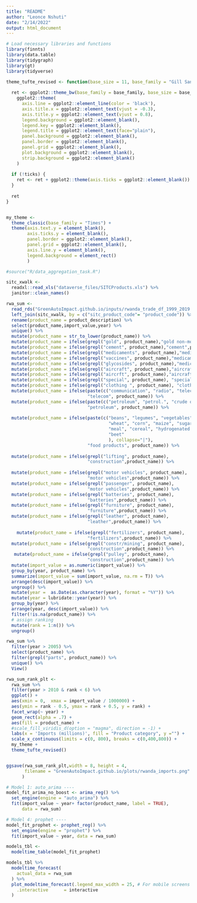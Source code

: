 ```yaml
---
title: "README"
author: "Leonce Nshuti"
date: "2/14/2022"
output: html_document
---
```


```r
# Load necessary libraries and functions
library(finnts)
library(data.table)
library(tidygraph)
library(gt)
library(tidyverse)
```

```r
theme_tufte_revised <- function(base_size = 11, base_family = "Gill Sans", ticks = TRUE) {
  
  ret <- ggplot2::theme_bw(base_family = base_family, base_size = base_size) +
    ggplot2::theme(
      axis.line = ggplot2::element_line(color = 'black'),
      axis.title.x = ggplot2::element_text(vjust = -0.3),
      axis.title.y = ggplot2::element_text(vjust = 0.8),
      legend.background = ggplot2::element_blank(),
      legend.key = ggplot2::element_blank(),
      legend.title = ggplot2::element_text(face="plain"),
      panel.background = ggplot2::element_blank(),
      panel.border = ggplot2::element_blank(),
      panel.grid = ggplot2::element_blank(),
      plot.background = ggplot2::element_blank(),
      strip.background = ggplot2::element_blank()
    )
  
  if (!ticks) {
    ret <- ret + ggplot2::theme(axis.ticks = ggplot2::element_blank())
  }
  
  ret
}


my_theme <- 
  theme_classic(base_family = "Times") +
  theme(axis.text.y = element_blank(),
        axis.ticks.y = element_blank(),
        panel.border = ggplot2::element_blank(),
        panel.grid = ggplot2::element_blank(),
        axis.line.y = element_blank(), 
        legend.background = element_rect()
        ) 
```


```r
#source("R/data_aggregation_task.R")
```

```r
sitc_xwalk <-
  readxl::read_xls("dataverse_files/SITCProducts.xls") %>%
  janitor::clean_names()
```


```r
rwa_sum <-
  read_rds("GreenAutoImpact.github.io/inputs/rwanda_trade_df_1999_2019.rds") %>%
  left_join(sitc_xwalk, by = c("sitc_product_code"= "product_code")) %>%
  rename(product_name = product_description) %>%
  select(product_name,import_value,year) %>%
  unique() %>%
  mutate(product_name = str_to_lower(product_name)) %>%
  mutate(product_name = ifelse(grepl("gold", product_name),"gold non-monetary", product_name)) %>% 
  mutate(product_name = ifelse(grepl("cement", product_name),"cement",product_name)) %>% 
  mutate(product_name = ifelse(grepl("medicaments", product_name),"medicaments",product_name)) %>% 
  mutate(product_name = ifelse(grepl("vaccines", product_name),"medicaments",product_name)) %>% 
  mutate(product_name = ifelse(grepl("glycosides", product_name),"medicaments",product_name)) %>% 
  mutate(product_name = ifelse(grepl("aircraft", product_name),"aircraft",product_name)) %>%
  mutate(product_name = ifelse(grepl("aircrft", product_name),"aircraft",product_name)) %>%
  mutate(product_name = ifelse(grepl("special", product_name), "special transacts",product_name)) %>%
  mutate(product_name = ifelse(grepl("clothing ", product_name), "clothing",product_name)) %>%
  mutate(product_name = ifelse(paste(c("communication", "radio", "telecom"), collapse="|"), 
                               "telecom", product_name)) %>%
  mutate(product_name = ifelse(paste(c("petroleum", "petrol.", "crude oil"), collapse="|"), 
                               "petroleum", product_name)) %>%
  
  mutate(product_name = ifelse(paste(c("beans", "legumes", "vegetables","cane sugar",
                                       "wheat", "corn", "maize", "sugar", "soy", "sugar",
                                       "meal", "cereal", "hydrogenated oils", "animal",
                                       "beet"
                                       ), collapse="|"), 
                               "food products", product_name)) %>%
  
  mutate(product_name = ifelse(grepl("lifting", product_name),
                               "construction",product_name)) %>%
  
  mutate(product_name = ifelse(grepl("motor vehicles", product_name),
                               "motor vehicles",product_name)) %>%
  mutate(product_name = ifelse(grepl("passenger", product_name),
                               "motor vehicles",product_name)) %>%
  mutate(product_name = ifelse(grepl("batteries", product_name),
                               "batteries",product_name)) %>%
  mutate(product_name = ifelse(grepl("furniture", product_name),
                               "furniture",product_name)) %>%
  mutate(product_name = ifelse(grepl("leather", product_name),
                               "leather",product_name)) %>%
  
    mutate(product_name = ifelse(grepl("fertilizers", product_name),
                               "fertilizers",product_name)) %>%
  mutate(product_name = ifelse(grepl("constr/mining", product_name),
                               "construction",product_name)) %>%
   mutate(product_name = ifelse(grepl("pulley", product_name),
                               "construction",product_name)) %>%
  mutate(import_value = as.numeric(import_value)) %>%
  group_by(year, product_name) %>%
  summarize(import_value = sum(import_value, na.rm = T)) %>% 
  arrange(desc(import_value)) %>%
  ungroup() %>% 
  mutate(year =  as.Date(as.character(year), format = "%Y")) %>%
  mutate(year = lubridate::year(year)) %>%
  group_by(year) %>%  
  arrange(year, desc(import_value)) %>%  
  filter(!is.na(product_name)) %>%
  # assign ranking
  mutate(rank = 1:n()) %>%  
  ungroup() 
```

```r
rwa_sum %>%
  filter(year > 2005) %>%
  select(product_name) %>% 
  filter(grepl("parts", product_name)) %>%
  unique() %>%
  View()

```



```r
rwa_sum_rank_plt <- 
  rwa_sum %>%
  filter(year > 2010 & rank < 6) %>%
  ggplot() +  
  aes(xmin = 0,  xmax = import_value / 1000000) +  
  aes(ymin = rank - 0.5, ymax = rank + 0.5, y = rank) +  
  facet_wrap(~ year) +  
  geom_rect(alpha = .7) +  
  aes(fill = product_name) +  
  #scale_fill_viridis_d(option = "magma", direction = -1) +
  labs(x = 'Imports (millions)', fill = "Product category", y ="") +
  scale_x_continuous(limits = c(0, 800), breaks = c(0,400,800)) +
  my_theme + 
  theme_tufte_revised()


ggsave(rwa_sum_rank_plt,width = 8, height = 4,
       filename = "GreenAutoImpact.github.io/plots/rwanda_imports.png"
      )
```

```r
# Model 1: auto_arima ----
model_fit_arima_no_boost <- arima_reg() %>%
  set_engine(engine = "auto_arima") %>%
  fit(import_value ~ year+ factor(product_name, label = TRUE),
      data = rwa_sum)

# Model 4: prophet ----
model_fit_prophet <- prophet_reg() %>%
  set_engine(engine = "prophet") %>%
  fit(import_value ~ year, data = rwa_sum)

models_tbl <- 
  modeltime_table(model_fit_prophet)

models_tbl %>%
  modeltime_forecast(
    actual_data = rwa_sum
  ) %>%
  plot_modeltime_forecast(.legend_max_width = 25, # For mobile screens
    .interactive      = interactive
  )

```
